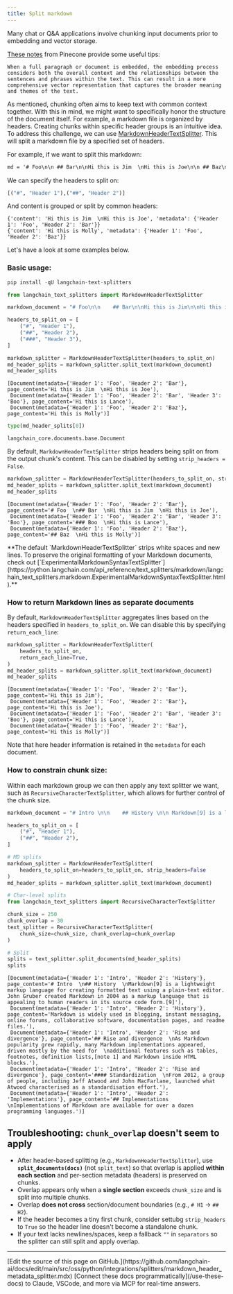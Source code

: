 ```yaml
---
title: Split markdown
---
```


Many chat or Q&A applications involve chunking input documents prior to embedding and vector storage.

[These notes](https://www.pinecone.io/learn/chunking-strategies/) from Pinecone provide some useful tips:

```wrap
When a full paragraph or document is embedded, the embedding process considers both the overall context and the relationships between the sentences and phrases within the text. This can result in a more comprehensive vector representation that captures the broader meaning and themes of the text.
```

As mentioned, chunking often aims to keep text with common context together. With this in mind, we might want to specifically honor the structure of the document itself. For example, a markdown file is organized by headers. Creating chunks within specific header groups is an intuitive idea. To address this challenge, we can use [MarkdownHeaderTextSplitter](https://python.langchain.com/api_reference/text_splitters/markdown/langchain_text_splitters.markdown.MarkdownHeaderTextSplitter.html). This will split a markdown file by a specified set of headers.

For example, if we want to split this markdown:
```markdown
md = '# Foo\n\n ## Bar\n\nHi this is Jim  \nHi this is Joe\n\n ## Baz\n\n Hi this is Molly'
```

We can specify the headers to split on:
```python
[("#", "Header 1"),("##", "Header 2")]
```

And content is grouped or split by common headers:
```
{'content': 'Hi this is Jim  \nHi this is Joe', 'metadata': {'Header 1': 'Foo', 'Header 2': 'Bar'}}
{'content': 'Hi this is Molly', 'metadata': {'Header 1': 'Foo', 'Header 2': 'Baz'}}
```

Let's have a look at some examples below.

### Basic usage:


```python
pip install -qU langchain-text-splitters
```

```python
from langchain_text_splitters import MarkdownHeaderTextSplitter
```

```python
markdown_document = "# Foo\n\n    ## Bar\n\nHi this is Jim\n\nHi this is Joe\n\n ### Boo \n\n Hi this is Lance \n\n ## Baz\n\n Hi this is Molly"

headers_to_split_on = [
    ("#", "Header 1"),
    ("##", "Header 2"),
    ("###", "Header 3"),
]

markdown_splitter = MarkdownHeaderTextSplitter(headers_to_split_on)
md_header_splits = markdown_splitter.split_text(markdown_document)
md_header_splits
```

```output
[Document(metadata={'Header 1': 'Foo', 'Header 2': 'Bar'}, page_content='Hi this is Jim  \nHi this is Joe'),
 Document(metadata={'Header 1': 'Foo', 'Header 2': 'Bar', 'Header 3': 'Boo'}, page_content='Hi this is Lance'),
 Document(metadata={'Header 1': 'Foo', 'Header 2': 'Baz'}, page_content='Hi this is Molly')]
```

```python
type(md_header_splits[0])
```

```output
langchain_core.documents.base.Document
```

By default, `MarkdownHeaderTextSplitter` strips headers being split on from the output chunk's content. This can be disabled by setting `strip_headers = False`.

```python
markdown_splitter = MarkdownHeaderTextSplitter(headers_to_split_on, strip_headers=False)
md_header_splits = markdown_splitter.split_text(markdown_document)
md_header_splits
```

```output
[Document(metadata={'Header 1': 'Foo', 'Header 2': 'Bar'}, page_content='# Foo  \n## Bar  \nHi this is Jim  \nHi this is Joe'),
 Document(metadata={'Header 1': 'Foo', 'Header 2': 'Bar', 'Header 3': 'Boo'}, page_content='### Boo  \nHi this is Lance'),
 Document(metadata={'Header 1': 'Foo', 'Header 2': 'Baz'}, page_content='## Baz  \nHi this is Molly')]
```

<Note>
    **The default `MarkdownHeaderTextSplitter` strips white spaces and new lines. To preserve the original formatting of your Markdown documents, check out [`ExperimentalMarkdownSyntaxTextSplitter`](https://python.langchain.com/api_reference/text_splitters/markdown/langchain_text_splitters.markdown.ExperimentalMarkdownSyntaxTextSplitter.html).**
</Note>

### How to return Markdown lines as separate documents

By default, `MarkdownHeaderTextSplitter` aggregates lines based on the headers specified in `headers_to_split_on`. We can disable this by specifying `return_each_line`:

```python
markdown_splitter = MarkdownHeaderTextSplitter(
    headers_to_split_on,
    return_each_line=True,
)
md_header_splits = markdown_splitter.split_text(markdown_document)
md_header_splits
```

```output
[Document(metadata={'Header 1': 'Foo', 'Header 2': 'Bar'}, page_content='Hi this is Jim'),
 Document(metadata={'Header 1': 'Foo', 'Header 2': 'Bar'}, page_content='Hi this is Joe'),
 Document(metadata={'Header 1': 'Foo', 'Header 2': 'Bar', 'Header 3': 'Boo'}, page_content='Hi this is Lance'),
 Document(metadata={'Header 1': 'Foo', 'Header 2': 'Baz'}, page_content='Hi this is Molly')]
```

Note that here header information is retained in the `metadata` for each document.

### How to constrain chunk size:

Within each markdown group we can then apply any text splitter we want, such as `RecursiveCharacterTextSplitter`, which allows for further control of the chunk size.

```python
markdown_document = "# Intro \n\n    ## History \n\n Markdown[9] is a lightweight markup language for creating formatted text using a plain-text editor. John Gruber created Markdown in 2004 as a markup language that is appealing to human readers in its source code form.[9] \n\n Markdown is widely used in blogging, instant messaging, online forums, collaborative software, documentation pages, and readme files. \n\n ## Rise and divergence \n\n As Markdown popularity grew rapidly, many Markdown implementations appeared, driven mostly by the need for \n\n additional features such as tables, footnotes, definition lists,[note 1] and Markdown inside HTML blocks. \n\n #### Standardization \n\n From 2012, a group of people, including Jeff Atwood and John MacFarlane, launched what Atwood characterised as a standardisation effort. \n\n ## Implementations \n\n Implementations of Markdown are available for over a dozen programming languages."

headers_to_split_on = [
    ("#", "Header 1"),
    ("##", "Header 2"),
]

# MD splits
markdown_splitter = MarkdownHeaderTextSplitter(
    headers_to_split_on=headers_to_split_on, strip_headers=False
)
md_header_splits = markdown_splitter.split_text(markdown_document)

# Char-level splits
from langchain_text_splitters import RecursiveCharacterTextSplitter

chunk_size = 250
chunk_overlap = 30
text_splitter = RecursiveCharacterTextSplitter(
    chunk_size=chunk_size, chunk_overlap=chunk_overlap
)

# Split
splits = text_splitter.split_documents(md_header_splits)
splits
```

```output
[Document(metadata={'Header 1': 'Intro', 'Header 2': 'History'}, page_content='# Intro  \n## History  \nMarkdown[9] is a lightweight markup language for creating formatted text using a plain-text editor. John Gruber created Markdown in 2004 as a markup language that is appealing to human readers in its source code form.[9]'),
 Document(metadata={'Header 1': 'Intro', 'Header 2': 'History'}, page_content='Markdown is widely used in blogging, instant messaging, online forums, collaborative software, documentation pages, and readme files.'),
 Document(metadata={'Header 1': 'Intro', 'Header 2': 'Rise and divergence'}, page_content='## Rise and divergence  \nAs Markdown popularity grew rapidly, many Markdown implementations appeared, driven mostly by the need for  \nadditional features such as tables, footnotes, definition lists,[note 1] and Markdown inside HTML blocks.'),
 Document(metadata={'Header 1': 'Intro', 'Header 2': 'Rise and divergence'}, page_content='#### Standardization  \nFrom 2012, a group of people, including Jeff Atwood and John MacFarlane, launched what Atwood characterised as a standardisation effort.'),
 Document(metadata={'Header 1': 'Intro', 'Header 2': 'Implementations'}, page_content='## Implementations  \nImplementations of Markdown are available for over a dozen programming languages.')]
```

## Troubleshooting: `chunk_overlap` doesn't seem to apply

- After header-based splitting (e.g., `MarkdownHeaderTextSplitter`), use **`split_documents(docs)`** (not `split_text`) so that overlap is applied **within each section** and per-section metadata (headers) is preserved on chunks.
- Overlap appears only when a **single section** exceeds `chunk_size` and is split into multiple chunks.
- Overlap **does not cross** section/document boundaries (e.g., `# H1` → `## H2`).
- If the header becomes a tiny first chunk, consider settubg `strip_headers` to `True` so the header line doesn't become a standalone chunk.
- If your text lacks newlines/spaces, keep a fallback `""` in `separators` so the splitter can still split and apply overlap.

---

<Callout icon="pen-to-square" iconType="regular">
    [Edit the source of this page on GitHub.](https://github.com/langchain-ai/docs/edit/main/src/oss/python/integrations/splitters/markdown_header_metadata_splitter.mdx)
</Callout>
<Tip icon="terminal" iconType="regular">
    [Connect these docs programmatically](/use-these-docs) to Claude, VSCode, and more via MCP for    real-time answers.
</Tip>
